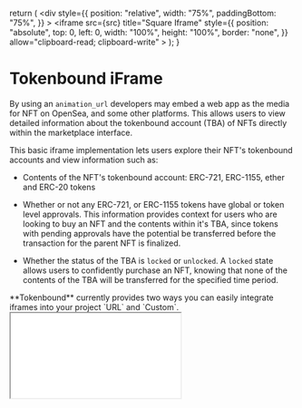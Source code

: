 

  return (
    <div
      style={{
        position: "relative",
        width: "75%",
        paddingBottom: "75%",
      }}
    >
      <iframe
        src={src}
        title="Square Iframe"
        style={{
          position: "absolute",
          top: 0,
          left: 0,
          width: "100%",
          height: "100%",
          border: "none",
        }}
        allow="clipboard-read; clipboard-write"
      ></iframe>
    </div>
  );
}

# Tokenbound iFrame

By using an `animation_url` developers may embed a web app as the media for NFT on OpenSea, and some other platforms. This allows users to view detailed information about the tokenbound account (TBA) of NFTs directly within the marketplace interface.

This basic iframe implementation lets users explore their NFT's tokenbound accounts and view information such as:

- Contents of the NFT's tokenbound account: ERC-721, ERC-1155, ether and ERC-20 tokens

- Whether or not any ERC-721, or ERC-1155 tokens have global or token level approvals. This information provides context for users who are looking to buy an NFT and the contents within it's TBA, since tokens with pending approvals have the potential be transferred before the transaction for the parent NFT is finalized.
- Whether the status of the TBA is `locked` or `unlocked`. A `locked` state allows users to confidently purchase an NFT, knowing that none of the contents of the TBA will be transferred for the specified time period.

<Callout type="info">
  **Tokenbound** currently provides two ways you can easily integrate iframes
  into your project `URL` and `Custom`.
</Callout>
<br />
<Iframe
  src={
    "https://iframe-tokenbound.vercel.app/0x26727ed4f5ba61d3772d1575bca011ae3aef5d36/1/1"
  }
/>
### URL Implementation

The `URL` method is recommended for NFT projects using static images for their artwork, and/or existing projects and wish to show their NFT's Tokenbound account.
This method requires updating the `animation_url` of your NFT's metadata to match this pattern:

```json
{
  "animation_url": "https://iframe-tokenbound.vercel.app/<contractAddress>/<tokenId>/<chainId>"
}
```

`contractAddress`: the contract address of the NFT collection you wish to display <br/>
`tokenId`: the token ID of the individual NFT to be rendered in the iframe <br />
`chainId`: the chain ID of where your NFT collection resides. The following tables shows currently supported chains.

| Network          | Chain ID |
| ---------------- | -------- |
| Ethereum Mainnet | 1        |
| Ethereum Goerli  | 5        |
| Ethereum Sepolia | 11155111 |
| Polygon Mainnet  | 137      |
| Polygon Mumbai   | 80001    |
| Optimism Mainnet | 420      |

For example, using `token ID 1` from the `Sapienz` collection on mainnet `1`: [https://iframe-tokenbound.vercel.app/0x26727ed4f5ba61d3772d1575bca011ae3aef5d36/1/1](https://iframe-tokenbound.vercel.app/0x26727ed4f5ba61d3772d1575bca011ae3aef5d36/1/1)

<Callout emoji="✍🏽">
  The old url without the chain ID will still be supported. However to receive
  new features and UI updates, please point the `animation_url` to one of the
  chain IDs listed above.
</Callout>

This iframe implementation relies on Alchemy's indexer to render the NFT's media. If your project uses a custom API to render the NFT's media, use the custom implementation below.

### Custom Implementation

<Steps>
  <Step title="Fork and clone the iframe repo">
    ```bash copy
    git clone git@github.com:githubUser/iframe.git
    ```
  </Step>
  <Step title="Setup environment variables">
    ```bash copy
    cat .env.example > .env.local
    ```
  </Step>
  <Step title="Create an Alchemy account and API key">
    Navigate to https://dashboard.alchemy.com/ and create a new app

    Update your environment variables with your Alchemy

    ```
    NEXT_PUBLIC_ALCHEMY_KEY="<alchemy_key>"
    NEXT_PUBLIC_PROVIDER_ENDPOINT="https://..."
    ```
  </Step>
  <Step title="Create a Graph studio account and API key">
    Navigate to https://thegraph.com/studio/ and create an API key (used for checking token approvals)

    You will need to fund your account with GRT tokens.

    Update `NEXT_PUBLIC_GRAPH_API_KEY` with your sub graph credentials.

    ```
    NEXT_PUBLIC_GRAPH_API_KEY="<graph_api_key>"
    ```
  </Step>
  <Step title="Use in your custom api endpoint to fetch your NFT's media">
    The application expects the endpoint to be: `string | string[]`, where the string is a url link to your NFT's assets. It should
    dynamically have a route for each tokenId.

    For example the `NEXT_PUBLIC_NFT_ENDPOINT` env variable is `https://nft-api.com/nft`. The application will then take the tokenId from the URL and make a fetch to that endpoint: `https://nft-api.com/nft/<tokenId>`.

    ```
    ...
    NEXT_PUBLIC_NFT_ENDPOINT="..."
    ```
  </Step>
  <Step title="Host your application">
  Host your application on a service provider of your choice and set your metadata server with that host.

  ```json
  {
    "animation_url": "https://iframe-tokenbound.vercel.app/<contractAddress>/<tokenId>/<chainId>"
  }
  ```
  </Step>
</Steps>

### Options

Add the query param `?disableloading=true` to not have Tokenbound logo animation before the iframe starts.

